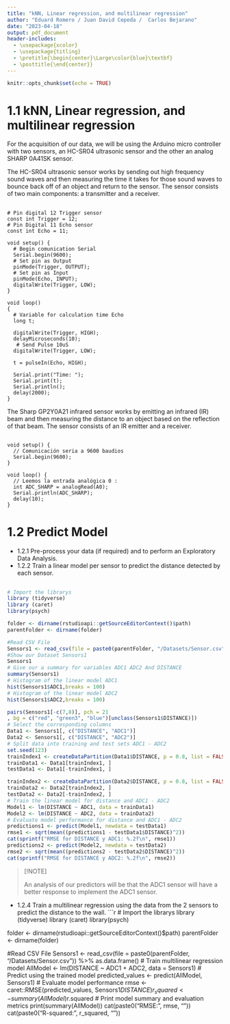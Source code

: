 ```yaml
---
title: "kNN, Linear regression, and multilinear regression"
author: "Eduard Romero / Juan David Cepeda /  Carlos Bejarano"
date: "2023-04-18"
output: pdf_document
header-includes:
  - \usepackage{xcolor}
  - \usepackage{titling}
  - \pretitle{\begin{center}\Large\color{blue}\textbf}
  - \posttitle{\end{center}}
---
```


```r
knitr::opts_chunk$set(echo = TRUE)
```

# 1.1 kNN, Linear regression, and multilinear regression

For the acquisition of our data, we will be using the Arduino micro controller with two sensors, an HC-SR04 ultrasonic sensor and the other an analog SHARP 0A41SK sensor.

The HC-SR04 ultrasonic sensor works by sending out high frequency sound waves and then measuring the time it takes for those sound waves to bounce back off of an object and return to the sensor. The sensor consists of two main components: a transmitter and a receiver.

## \textcolor{red}{Code Arduino for sensor Ultrasonic HC-SR04}

``` {echo="FALSE"}
# Pin digital 12 Trigger sensor
const int Trigger = 12;   
# Pin Digital 11 Echo sensor
const int Echo = 11;

void setup() {
  # Begin comunication Serial
  Serial.begin(9600);
  # Set pin as Output
  pinMode(Trigger, OUTPUT);
  # Set pin as Input
  pinMode(Echo, INPUT); 
  digitalWrite(Trigger, LOW);
}

void loop()
{
  # Variable for calculation time Echo
  long t; 

  digitalWrite(Trigger, HIGH);
  delayMicroseconds(10);
   # Send Pulse 10uS
  digitalWrite(Trigger, LOW);
  
  t = pulseIn(Echo, HIGH); 
  
  Serial.print("Time: ");
  Serial.print(t);      
  Serial.println();
  delay(2000);          
}
```

The Sharp GP2Y0A21 infrared sensor works by emitting an infrared (IR) beam and then measuring the distance to an object based on the reflection of that beam. The sensor consists of an IR emitter and a receiver.

## \textcolor{red}{Code Arduino for sensor SHARP GP2Y0A21}

``` {echo="FALSE"}
void setup() {
  // Comunicación seria a 9600 baudios
  Serial.begin(9600);
}

void loop() {
  // Leemos la entrada analógica 0 :
  int ADC_SHARP = analogRead(A0);
  Serial.println(ADC_SHARP);
  delay(10);
}
```

# 1.2 Predict Model

- 1.2.1 Pre-process your data (if required) and to perform an Exploratory Data Analysis.
- 1.2.2 Train a linear model per sensor to predict the distance detected by each sensor.

## \textcolor{red}{Analysis for the sensor ADC1 - ADC2}
```r
# Import the librarys
library (tidyverse)
library (caret)
library(psych)

folder <- dirname(rstudioapi::getSourceEditorContext()$path)
parentFolder <- dirname(folder)

#Read CSV File
Sensors1 <- read_csv(file = paste0(parentFolder, "/Datasets/Sensor.csv")) %>% as.data.frame()
#Show our Dataset Sensors1
Sensors1
# Give our a summary for variables ADC1 ADC2 And DISTANCE
summary(Sensors1)
# Histogram of the linear model ADC1
hist(Sensors1$ADC1,breaks = 100)
# Histogram of the linear model ADC2
hist(Sensors1$ADC2,breaks = 100)

pairs(Sensors1[-c(7,8)], pch = 21
, bg = c("red", "green3", "blue")[unclass(Sensors1$DISTANCE)])
# Select the corresponding columns
Data1 <- Sensors1[, c("DISTANCE", "ADC1")]
Data2 <- Sensors1[, c("DISTANCE", "ADC2")]
# Split data into training and test sets ADC1 - ADC2
set.seed(123)
trainIndex1 <- createDataPartition(Data1$DISTANCE, p = 0.8, list = FALSE)
trainData1 <- Data1[trainIndex1, ]
testData1 <- Data1[-trainIndex1, ]

trainIndex2 <- createDataPartition(Data2$DISTANCE, p = 0.8, list = FALSE)
trainData2 <- Data2[trainIndex2, ]
testData2 <- Data2[-trainIndex2, ]
# Train the linear model for distance and ADC1 - ADC2
Model1 <- lm(DISTANCE ~ ADC1, data = trainData1)
Model2 <- lm(DISTANCE ~ ADC2, data = trainData2)
# Evaluate model performance for distance and ADC1 - ADC2
predictions1 <- predict(Model1, newdata = testData1)
rmse1 <- sqrt(mean((predictions1 - testData1$DISTANCE)^2))
cat(sprintf("RMSE for DISTANCE y ADC1: %.2f\n", rmse1))
predictions2 <- predict(Model2, newdata = testData2)
rmse2 <- sqrt(mean((predictions2 - testData2$DISTANCE)^2))
cat(sprintf("RMSE for DISTANCE y ADC2: %.2f\n", rmse2))
```

>[!NOTE]
   >
   > An analysis of our predictors will be that the ADC1 sensor will have a better response to implement the ADC1 sensor.

- 1.2.4 Train a multilinear regression using the data from the 2 sensors to predict the distance to the wall.
```r
# Import the librarys
library (tidyverse)
library (caret)
library(psych)

folder <- dirname(rstudioapi::getSourceEditorContext()$path)
parentFolder <- dirname(folder)

#Read CSV File
Sensors1 <- read_csv(file = paste0(parentFolder, "/Datasets/Sensor.csv")) %>% as.data.frame()
# Train multilinear regression model
AllModel <- lm(DISTANCE ~ ADC1 + ADC2, data = Sensors1)
# Predict using the trained model
predicted_values <- predict(AllModel, Sensors1)
# Evaluate model performance
rmse <- caret::RMSE(predicted_values, Sensors1$DISTANCE)
r_squared <- summary(AllModel)$r.squared
# Print model summary and evaluation metrics
print(summary(AllModel))
cat(paste0("RMSE: ", rmse, "\n"))
cat(paste0("R-squared: ", r_squared, "\n"))
